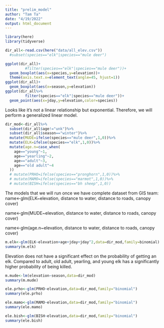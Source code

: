 ```yaml
---
title: "prelim_model"
author: "Tam Ta"
date: "4/19/2022"
output: html_document
---
```


```r
library(here)
library(tidyverse)
```

```r
dir_all<-read.csv(here("data/all_elev.csv"))
  #subset(species=="elk"|species=="mule deer")
```

```r
ggplot(dir_all)+
         #filter(species=="elk"|species=="mule deer"))+
  geom_boxplot(aes(x=species,y=elevation))+
  theme(axis.text.x=element_text(angle=45, hjust=1))
ggplot(dir_all)+
  geom_boxplot(aes(x=season,y=elevation))
ggplot(dir_all%>%
         filter(species=="elk"|species=="mule deer"))+
  geom_point(aes(x=jday,y=elevation,color=species))
```
Looks like it's not a linear relationship but exponential. Therefore, we will perform a generalized linear model.

```r
dir_mod<-dir_all%>%
  subset(dir_all$age!="unk")%>%
  subset(dir_all$season=="winter")%>%
  mutate(MUDE=ifelse(species=="mule deer",1,0))%>%
  mutate(ELK=ifelse(species=="elk",1,0))%>%
  mutate(age.n=case_when(
    age=="young"~1,
    age=="yearling"~2,
    age=="adult"~3,
    age=="old adult"~4
  ))
  # mutate(PRHO=ifelse(species=="pronghorn",1,0))%>%
  # mutate(MAMO=ifelse(species=="marmot",1,0))%>%
  # mutate(BISH=ifelse(species=="bh sheep",1,0))
```
The models that we will run once we have complete dataset from GIS team:
name<-glm(ELK~elevation, distance to water, distance to roads, canopy cover)

name<-glm(MUDE~elevation, distance to water, distance to roads, canopy cover)

name<-glm(age.n~elevation, distance to water, distance to roads, canopy cover)

```r
m.elk<-glm(ELK~elevation+age+jday+jday^2,data=dir_mod,family=binomial)
summary(m.elk)
```
Elevation does not have a significant effect on the probability of getting an elk.
Compared to adult, old adult, yearling, and young elk has a significantly higher probability of being killed.

```r
m.mude<-lm(elevation~season,data=dir_mod)
summary(m.mude)
```

```r
ele.prho<-glm(PRHO~elevation,data=dir_mod,family="binomial")
summary(ele.prho)
```

```r
ele.mamo<-glm(MAMO~elevation,data=dir_mod,family="binomial")
summary(ele.mamo)
```

```r
ele.bish<-glm(BISH~elevation,data=dir_mod,family="binomial")
summary(ele.bish)
```

